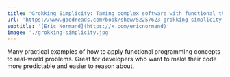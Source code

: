 ```yaml
---
title: 'Grokking Simplicity: Taming complex software with functional thinking'
url: 'https://www.goodreads.com/book/show/52257623-grokking-simplicity'
subtitle: '[Eric Normand](https://x.com/ericnormand)'
image: './grokking-simplicity.jpg'
---
```


Many practical examples of how to apply functional programming concepts to real-world problems. Great for developers who want to make their code more predictable and easier to reason about.

